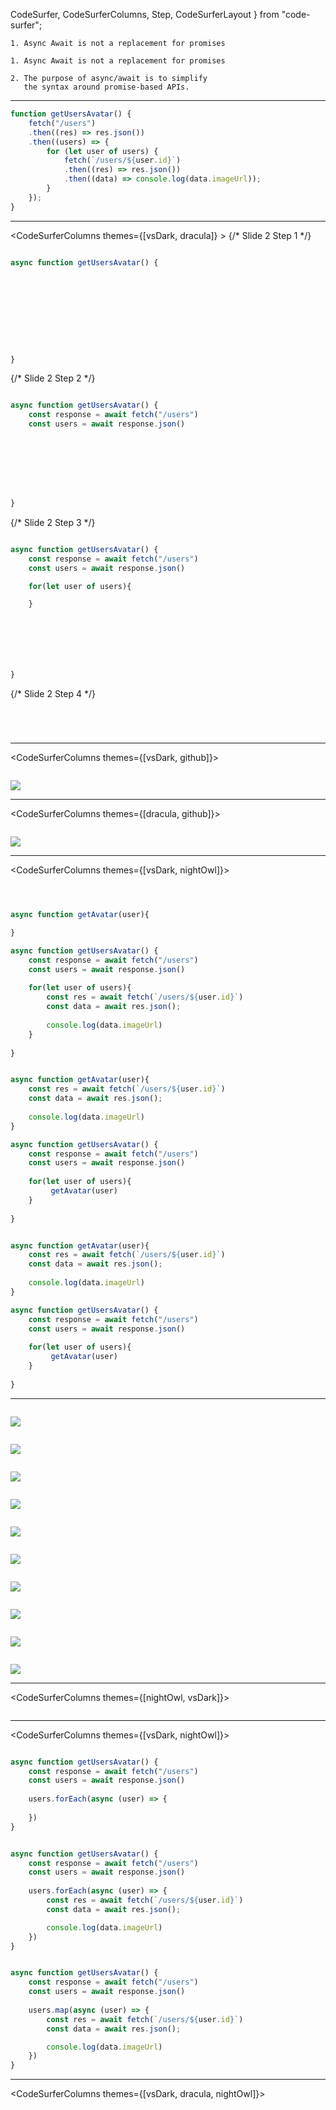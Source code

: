   CodeSurfer,
  CodeSurferColumns,
  Step,
  CodeSurferLayout
} from "code-surfer";

<!-- Slide 0 -->
<CodeSurfer theme={future}>

```smalltalk title="Recap"
1. Async Await is not a replacement for promises
```

```smalltalk title="Recap"
1. Async Await is not a replacement for promises

2. The purpose of async/await is to simplify 
   the syntax around promise-based APIs.
```

</CodeSurfer>

---
<!-- Slide 1 -->
<CodeSurfer theme={vsDark}>

```js showNumbers title="Coding challenge" subtitle='Rewrite this using async await'
function getUsersAvatar() {
    fetch("/users")
    .then((res) => res.json())
    .then((users) => {
        for (let user of users) {
            fetch(`/users/${user.id}`)
            .then((res) => res.json())
            .then((data) => console.log(data.imageUrl));
        }
    });
}
```

</CodeSurfer>

---

<!-- Slide 2 -->

<CodeSurferColumns themes={[vsDark, dracula]} >
{/* Slide 2 Step 1 */}
<Step subtitle='create an async function getUsersAvatar'>

```js showNumbers file="./promiseExample.js"
```

```js showNumbers
async function getUsersAvatar() {










}
```

</Step>
{/* Slide 2 Step 2 */}
<Step subtitle='fetch users from api'>

```js showNumbers file="./promiseExample.js"
```

```js  showNumbers
async function getUsersAvatar() {
    const response = await fetch("/users")
    const users = await response.json()








}
```

</Step>
{/* Slide 2 Step 3 */}
<Step subtitle='loop over the users array'>

```js showNumbers file="./promiseExample.js"
```

```js  showNumbers
async function getUsersAvatar() {
    const response = await fetch("/users")
    const users = await response.json()

    for(let user of users){

    }







}
```

</Step>
{/* Slide 2 Step 4 */}
<Step subtitle='Fetch details for each user and print the image url'>

```js showNumbers file="./promiseExample.js"
```

```js  file="./asyncEx1.js" showNumbers
```

</Step>

<Step>

```js showNumbers file="./promiseExample.js"
```

```js 1:12 file="./asyncEx1.js" showNumbers
```

</Step>

</CodeSurferColumns>

---

<CodeSurferColumns themes={[vsDark, github]}>

<Step>

```js showNumbers file="./promiseExample.js"
```

<img src="http://127.0.0.1:8085/parallel_calls.png" />


</Step>

</CodeSurferColumns>

---

<CodeSurferColumns themes={[dracula, github]}>

<Step>

```js 1:12 showNumbers file="./asyncEx1.js"
```

<img src="http://127.0.0.1:8085/sequential_calls.png" />


</Step>

</CodeSurferColumns>

---

<CodeSurferColumns themes={[vsDark, nightOwl]}>

<Step subtitle='Refactor the async await function'>

```js showNumbers file="./promiseExample.js"
```

```js showNumbers file="./asyncEx1.js"
```

</Step>

<Step subtitle='Create a new async function'>

```js showNumbers file="./promiseExample.js"
```

```js  showNumbers
async function getAvatar(user){

}

async function getUsersAvatar() {
    const response = await fetch("/users")
    const users = await response.json()
​
    for(let user of users){
        const res = await fetch(`/users/${user.id}`)
        const data = await res.json();
​
        console.log(data.imageUrl)
    }
   
}

```

</Step>

<Step subtitle='Move the code inside loop in getAvatar() function'>

```js file="./promiseExample.js"
```

```js
async function getAvatar(user){
    const res = await fetch(`/users/${user.id}`)
    const data = await res.json();
​
    console.log(data.imageUrl)
}

async function getUsersAvatar() {
    const response = await fetch("/users")
    const users = await response.json()
​
    for(let user of users){
         getAvatar(user)
    }
   
}
```

</Step>

<Step subtitle='Calls are now sent parallely instead of after another'>

```js file="./promiseExample.js"
```

```js
async function getAvatar(user){
    const res = await fetch(`/users/${user.id}`)
    const data = await res.json();
​
    console.log(data.imageUrl)
}

async function getUsersAvatar() {
    const response = await fetch("/users")
    const users = await response.json()
​
    for(let user of users){
         getAvatar(user)
    }
   
}
```

</Step>

</CodeSurferColumns>

---

<CodeSurferColumns themes={[nightOwl,vsDark]}>

<Step subtitle='Execution'>

```js file="./sol1.js" showNumbers
```

<img src="http://127.0.0.1:8085/v8.png" />

</Step>

<Step subtitle='push getUserAvatar on callstack'>

```js 8 file="./sol1.js" showNumbers
```

<img src="http://127.0.0.1:8085/exec1.png" />

</Step>

<Step subtitle='when users call is completed'>

```js 8:11 file="./sol1.js" showNumbers
```

<img src="http://127.0.0.1:8085/exec1.png" />

</Step>

<Step subtitle='loop through users array'>

```js 8:12 file="./sol1.js" showNumbers
```

<img src="http://127.0.0.1:8085/exec1.png" />

</Step>


<Step subtitle='push getAvatar on callstack'>

```js 13 file="./sol1.js" showNumbers
```

<img src="http://127.0.0.1:8085/exec2.png" />


</Step>

<Step subtitle='getAvatar function gets executed'>

```js 1,6 file="./sol1.js" showNumbers
```

<img src="http://127.0.0.1:8085/exec2.png" />


</Step>

<Step subtitle='when await keyword is encountered, execution of getAvatar() is paused and it is removed from callstack'>

```js 2 file="./sol1.js" showNumbers
```

<img src="http://127.0.0.1:8085/exec3.png" />


</Step>

<Step subtitle='thread of execution will move back to the main function to continue the loop'>

```js 12 file="./sol1.js" showNumbers
```

<img src="http://127.0.0.1:8085/exec3.png" />


</Step>

<Step subtitle='we again call getAvatar()'>

```js 12:14 file="./sol1.js" showNumbers
```

<img src="http://127.0.0.1:8085/exec4.png" />


</Step>
<Step subtitle='This continues till the end of the loop'>

```js 1:2 file="./sol1.js" showNumbers
```

<img src="http://127.0.0.1:8085/exec5.png" />


</Step>
</CodeSurferColumns>

---


<CodeSurferColumns themes={[nightOwl, vsDark]}>

<Step>

```js file="./sol1.js" showNumbers
```

<Summarise />

</Step>


</CodeSurferColumns>

---
<CodeSurferColumns themes={[vsDark, nightOwl]}>

<Step subtitle='Another solution is to use forEach loop'>

```js 1:11 file="./promiseExample.js" showNumbers
```

```js showNumbers
async function getUsersAvatar() {
    const response = await fetch("/users")
    const users = await response.json()
​
    users.forEach(async (user) => {
        
    })
}
```

</Step>

<Step >

```js file="./promiseExample.js" showNumbers
```

```js showNumbers
async function getUsersAvatar() {
    const response = await fetch("/users")
    const users = await response.json()
​
    users.forEach(async (user) => {
        const res = await fetch(`/users/${user.id}`)
        const data = await res.json();

        console.log(data.imageUrl)
    })
}
```

</Step>

<Step subtitle="you can also use any other iterator function">

```js file="./promiseExample.js" showNumbers
```

```js 1:11 showNumbers
async function getUsersAvatar() {
    const response = await fetch("/users")
    const users = await response.json()
​
    users.map(async (user) => {
        const res = await fetch(`/users/${user.id}`)
        const data = await res.json();

        console.log(data.imageUrl)
    })
}
```

</Step>

</CodeSurferColumns>

---

<CodeSurferColumns themes={[vsDark, dracula, nightOwl]}>

<Step>

```js title='Using separate function' file="./sol1.js"
```

```js  title='Using .forEach' file="./sol2.js"
```

```js title='Using .map' file="./sol3.js"
```
</Step>

</CodeSurferColumns>